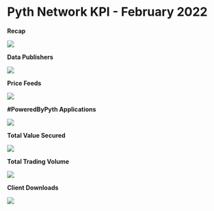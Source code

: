 # Pyth Network KPI - February 2022

**Recap**

![](<../../../../images/kpi/february-22/1_XdpHlpsrX4nd0yZKSDmb2g_(1).png>)

**Data Publishers**

![](../../../../images/kpi/february-22/Data_Providers.png)

**Price Feeds**

![](../../../../images/kpi/february-22/Price_Feeds_.png)

**#PoweredByPyth Applications**

![](../../../../images/kpi/february-22/dApp_Integration.png)

**Total Value Secured**

![](../../../../images/kpi/february-22/1_SkzfL5NEHGWNi7gyJD4FVA.png)

**Total Trading Volume**

![](<../../../../images/kpi/february-22/1_UCJQodId7BtQHXas967Q8Q_(1).png>)

**Client Downloads**

![](<../../../../images/kpi/february-22/Client_Downloads_Cumulative_Feb_(1).png>)
